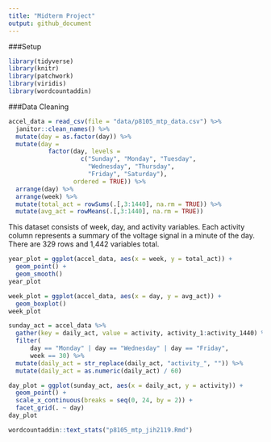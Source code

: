 ```yaml
---
title: "Midterm Project"
output: github_document
---
```


###Setup

```r
library(tidyverse)
library(knitr)
library(patchwork)
library(viridis)
library(wordcountaddin)
```

###Data Cleaning

```r
accel_data = read_csv(file = "data/p8105_mtp_data.csv") %>% 
  janitor::clean_names() %>% 
  mutate(day = as.factor(day)) %>% 
  mutate(day = 
           factor(day, levels = 
                    c("Sunday", "Monday", "Tuesday", 
                      "Wednesday", "Thursday",
                      "Friday", "Saturday"), 
                  ordered = TRUE)) %>% 
  arrange(day) %>% 
  arrange(week) %>% 
  mutate(total_act = rowSums(.[,3:1440], na.rm = TRUE)) %>% 
  mutate(avg_act = rowMeans(.[,3:1440], na.rm = TRUE))

```

This dataset consists of week, day, and activity variables. Each activity column represents a summary of the voltage signal in a minute of the day. There are 329 rows and 1,442 variables total.

```r
year_plot = ggplot(accel_data, aes(x = week, y = total_act)) +
  geom_point() +
  geom_smooth()
year_plot
```

```r
week_plot = ggplot(accel_data, aes(x = day, y = avg_act)) + 
  geom_boxplot()
week_plot
```

```r
sunday_act = accel_data %>% 
  gather(key = daily_act, value = activity, activity_1:activity_1440) %>% 
  filter(
      day == "Monday" | day == "Wednesday" | day == "Friday",
      week == 30) %>% 
  mutate(daily_act = str_replace(daily_act, "activity_", "")) %>% 
  mutate(daily_act = as.numeric(daily_act) / 60)

day_plot = ggplot(sunday_act, aes(x = daily_act, y = activity)) +
  geom_point() +
  scale_x_continuous(breaks = seq(0, 24, by = 2)) +
  facet_grid(. ~ day)
day_plot
```



```r
wordcountaddin::text_stats("p8105_mtp_jih2119.Rmd")
```



